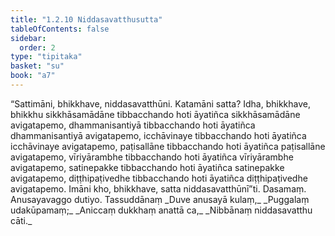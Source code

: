 ```yaml
---
title: "1.2.10 Niddasavatthusutta"
tableOfContents: false
sidebar:
  order: 2
type: "tipitaka"
basket: "su"
book: "a7"
---
```



<DynamicBreadcrumb />

<Division number="20" book="a7" bookNo="16" page="407">

<Paragraph number="90" book="a7">
“Sattimāni, bhikkhave, niddasavatthūni. Katamāni satta? Idha, bhikkhave, bhikkhu sikkhāsamādāne tibbacchando hoti āyatiñca sikkhāsamādāne avigatapemo, dhammanisantiyā tibbacchando hoti āyatiñca dhammanisantiyā avigatapemo, icchāvinaye tibbacchando hoti āyatiñca icchāvinaye avigatapemo, paṭisallāne tibbacchando hoti āyatiñca paṭisallāne avigatapemo, vīriyārambhe tibbacchando hoti āyatiñca vīriyārambhe avigatapemo, satinepakke tibbacchando hoti āyatiñca satinepakke avigatapemo, diṭṭhipaṭivedhe tibbacchando hoti āyatiñca diṭṭhipaṭivedhe avigatapemo. Imāni kho, bhikkhave, satta niddasavatthūnī”ti.

</Paragraph>
</Division>

<Paragraph number="91" type="center" book="a7">
Dasamaṃ.



</Paragraph>

<Paragraph number="92" type="center" book="a7">
Anusayavaggo dutiyo.



</Paragraph>

<Paragraph number="93" type="center" book="a7">
Tassuddānaṃ


</Paragraph>

<Paragraph number="94" type="verses" book="a7">
_Duve anusayā kulaṃ,_  
_Puggalaṃ udakūpamaṃ;_  
_Aniccaṃ dukkhaṃ anattā ca,_  
_Nibbānaṃ niddasavatthu cāti._
</Paragraph>